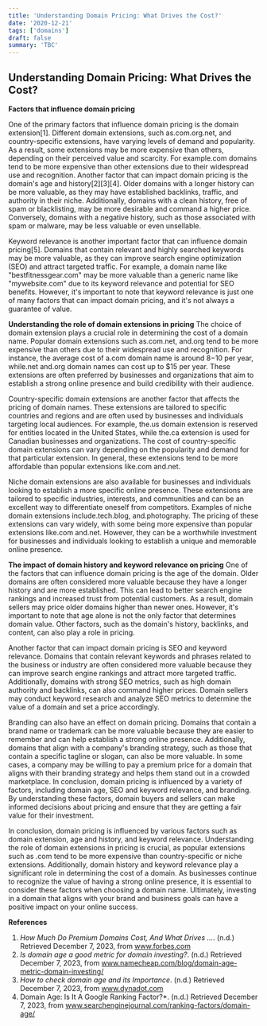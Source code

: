 ```yaml
---
title: 'Understanding Domain Pricing: What Drives the Cost?'
date: '2020-12-21'
tags: ['domains']
draft: false
summary: 'TBC'
---
```


## Understanding Domain Pricing: What Drives the Cost?

**Factors that influence domain pricing**

One of the primary factors that influence domain pricing is the domain extension[1]. Different domain extensions, such as.com.org.net, and country-specific extensions, have varying levels of demand and popularity. As a result, some extensions may be more expensive than others, depending on their perceived value and scarcity. For example.com domains tend to be more expensive than other extensions due to their widespread use and recognition.
Another factor that can impact domain pricing is the domain's age and history[2][3][4]. Older domains with a longer history can be more valuable, as they may have established backlinks, traffic, and authority in their niche. Additionally, domains with a clean history, free of spam or blacklisting, may be more desirable and command a higher price. Conversely, domains with a negative history, such as those associated with spam or malware, may be less valuable or even unsellable.

Keyword relevance is another important factor that can influence domain pricing[5]. Domains that contain relevant and highly searched keywords may be more valuable, as they can improve search engine optimization (SEO) and attract targeted traffic. For example, a domain name like "bestfitnessgear.com" may be more valuable than a generic name like "mywebsite.com" due to its keyword relevance and potential for SEO benefits. However, it's important to note that keyword relevance is just one of many factors that can impact domain pricing, and it's not always a guarantee of value.

**Understanding the role of domain extensions in pricing**
The choice of domain extension plays a crucial role in determining the cost of a domain name. Popular domain extensions such as.com.net, and.org tend to be more expensive than others due to their widespread use and recognition. For instance, the average cost of a.com domain name is around $8-$10 per year, while.net and.org domain names can cost up to $15 per year. These extensions are often preferred by businesses and organizations that aim to establish a strong online presence and build credibility with their audience.

Country-specific domain extensions are another factor that affects the pricing of domain names. These extensions are tailored to specific countries and regions and are often used by businesses and individuals targeting local audiences. For example, the.us domain extension is reserved for entities located in the United States, while the.ca extension is used for Canadian businesses and organizations. The cost of country-specific domain extensions can vary depending on the popularity and demand for that particular extension. In general, these extensions tend to be more affordable than popular extensions like.com and.net.

Niche domain extensions are also available for businesses and individuals looking to establish a more specific online presence. These extensions are tailored to specific industries, interests, and communities and can be an excellent way to differentiate oneself from competitors. Examples of niche domain extensions include.tech.blog, and.photography. The pricing of these extensions can vary widely, with some being more expensive than popular extensions like.com and.net. However, they can be a worthwhile investment for businesses and individuals looking to establish a unique and memorable online presence.

**The impact of domain history and keyword relevance on pricing**
One of the factors that can influence domain pricing is the age of the domain. Older domains are often considered more valuable because they have a longer history and are more established. This can lead to better search engine rankings and increased trust from potential customers. As a result, domain sellers may price older domains higher than newer ones. However, it's important to note that age alone is not the only factor that determines domain value. Other factors, such as the domain's history, backlinks, and content, can also play a role in pricing.

Another factor that can impact domain pricing is SEO and keyword relevance. Domains that contain relevant keywords and phrases related to the business or industry are often considered more valuable because they can improve search engine rankings and attract more targeted traffic. Additionally, domains with strong SEO metrics, such as high domain authority and backlinks, can also command higher prices. Domain sellers may conduct keyword research and analyze SEO metrics to determine the value of a domain and set a price accordingly.

Branding can also have an effect on domain pricing. Domains that contain a brand name or trademark can be more valuable because they are easier to remember and can help establish a strong online presence. Additionally, domains that align with a company's branding strategy, such as those that contain a specific tagline or slogan, can also be more valuable. In some cases, a company may be willing to pay a premium price for a domain that aligns with their branding strategy and helps them stand out in a crowded marketplace. In conclusion, domain pricing is influenced by a variety of factors, including domain age, SEO and keyword relevance, and branding. By understanding these factors, domain buyers and sellers can make informed decisions about pricing and ensure that they are getting a fair value for their investment.

In conclusion, domain pricing is influenced by various factors such as domain extension, age and history, and keyword relevance. Understanding the role of domain extensions in pricing is crucial, as popular extensions such as .com tend to be more expensive than country-specific or niche extensions. Additionally, domain history and keyword relevance play a significant role in determining the cost of a domain. As businesses continue to recognize the value of having a strong online presence, it is essential to consider these factors when choosing a domain name. Ultimately, investing in a domain that aligns with your brand and business goals can have a positive impact on your online success.

**References**
1. *How Much Do Premium Domains Cost, And What Drives ...*. (n.d.) Retrieved December 7, 2023, from www.forbes.com 
2. *Is domain age a good metric for domain investing?*. (n.d.) Retrieved December 7, 2023, from www.namecheap.com/blog/domain-age-metric-domain-investing/ 
3. *How to check domain age and its Importance*. (n.d.) Retrieved December 7, 2023, from www.dynadot.com 
4. Domain Age: Is It A Google Ranking Factor?\*. (n.d.) Retrieved December 7, 2023, from www.searchenginejournal.com/ranking-factors/domain-age/
